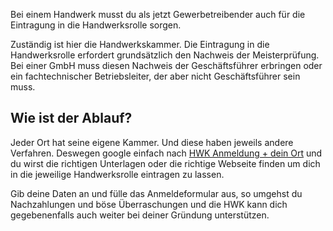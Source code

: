
Bei einem Handwerk musst du als jetzt Gewerbetreibender auch für die Eintragung in die Handwerksrolle sorgen.

Zuständig ist hier die Handwerkskammer. Die Eintragung in die Handwerksrolle erfordert grundsätzlich den Nachweis der Meisterprüfung. Bei einer GmbH muss diesen Nachweis der Geschäftsführer erbringen oder ein fachtechnischer Betriebsleiter, der aber nicht Geschäftsführer sein muss.

## Wie ist der Ablauf?

Jeder Ort hat seine eigene Kammer. Und diese haben jeweils andere Verfahren. Deswegen google einfach nach [HWK Anmeldung + dein Ort](https://www.google.com/search?q=HWK+anmeldung+berlin&rlz=1C5GCEM_enDE969DE969&sxsrf=AOaemvLZjnwWRN_YRwh0MwOAJcHybH6gLA%3A1643057162243&ei=ChDvYcSxDpjd7_UPmNyxgAw&ved=0ahUKEwjE3oD0oMv1AhWY7rsIHRhuDMAQ4dUDCA4&uact=5&oq=HWK+anmeldung+berlin&gs_lcp=Cgdnd3Mtd2l6EAMyBggAEAgQHjoHCCMQsAMQJzoHCAAQRxCwAzoKCAAQRxCwAxDJAzoICAAQCBAHEB5KBAhBGABKBAhGGABQxxJY9jFgjjRoAnACeACAAeMBiAH5B5IBBTYuMi4xmAEAoAEByAEJwAEB&sclient=gws-wiz) und du wirst die richtigen Unterlagen oder die richtige Webseite finden um dich in die jeweilige Handwerksrolle eintragen zu lassen.

Gib deine Daten an und fülle das Anmeldeformular aus, so umgehst du Nachzahlungen und böse Überraschungen und die HWK kann dich gegebenenfalls auch weiter bei deiner Gründung unterstützen.
